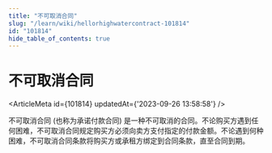 ```yaml
---
title: "不可取消合同"
slug: "/learn/wiki/hellorhighwatercontract-101814"
id: "101814"
hide_table_of_contents: true
---
```



# 不可取消合同

<ArticleMeta id={101814} updatedAt={'2023-09-26 13:58:58'} />
<div className='border-solid border-b border-t-0 my-4 border-[var(--ifm-color-gray-300)]' />

不可取消合同 (也称为承诺付款合同) 是一种不可取消的合同。不论购买方遇到任何困难，不可取消合同规定购买方必须向卖方支付指定的付款金额。不论遇到何种困难，不可取消合同条款将购买方或承租方绑定到合同条款，直至合同到期。
